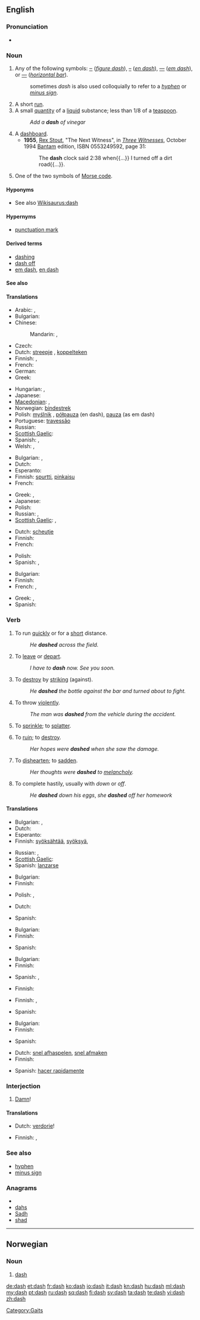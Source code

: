 ==English==

===Pronunciation===
* {{audio|en-us-dash.ogg|Audio (US)}}
*: {{rhymes|æʃ}}

===Noun===
{{en-noun|es}}

# {{typography}} Any of the following symbols: [[‒]] (''[[figure dash]]''), [[–]] (''[[en dash]]''), [[—]] (''[[em dash]]''), or [[―]] (''[[horizontal bar]]'').
#: sometimes ''dash'' is also used colloquially to refer to a ''[[hyphen]]'' or ''[[minus sign]]''.
# A short [[run]].
# A small [[quantity]] of a [[liquid]] substance; less than 1/8 of a [[teaspoon]].
#: ''Add a '''dash''' of vinegar''
# A [[dashboard]].
#* '''1955''', [[w:Rex Stout|Rex Stout]], "The Next Witness", in [[w:Three Witnesses (book)|''Three Witnesses'']], October 1994 [[w:Bantam Books|Bantam]] edition, ISBN 0553249592, page 31:
#*: The '''dash''' clock said 2:38 when{{...}} I turned off a dirt road{{...}}.
# One of the two symbols of [[Morse code]].

====Hyponyms====
* See also [[Wikisaurus:dash]]

====Hypernyms====
* [[punctuation mark]]

====Derived terms====
* [[dashing]]
* [[dash off]]
* [[em dash]], [[en dash]]

====See also====
{{punctuation}}

====Translations====
{{trans-top|typographic symbol}}
* Arabic: {{t|ar|شحطة|f|tr=sháHTa}},  {{t|ar|شرطة|f|tr=shárTa}}
* Bulgarian: {{t+|bg|тире|n}}
* Chinese:
*: Mandarin: {{t|cmn|破折號|sc=Hani}},  {{t|cmn|破折号|tr=pòzhéhào|sc=Hani}}
* Czech: {{t-|cs|pomlčka|f}}
* Dutch: [[streepje]] {{n}}, [[koppelteken]] {{n}}
* Finnish: {{t+|fi|ajatusviiva}}, {{t|fi|viiva}}
* French: {{t+|fr|tiret|m}}
* German: {{t+|de|Gedankenstrich|m}}
* Greek: {{t+|el|παύλα|f}}
{{trans-mid}}
* Hungarian: {{t+|hu|kötőjel}}, {{t+|hu|gondolatjel}}
* Japanese: {{t|ja|ダッシュ|tr=dasshu}}
* [[Macedonian]]: {{t|mk|црта|f|tr=c'rta}},  {{t-|mk|тире|n|tr=tiré}}
* Norwegian: [[bindestrek]] {{m}}
* Polish: [[myślnik]] {{m}}, [[półpauza]] {{f}} (en dash), [[pauza]] {{f}} (as em dash)
* Portuguese: [[travessão]] {{m}}
* Russian: {{qualifier|indeclinable}} {{t+|ru|тире|n|tr=tiré}}
* [[Scottish Gaelic]]: {{t-|gd|sgrìob|f|xs=Scottish Gaelic}}
* Spanish: {{t+|es|raya|f}}, {{t|es|guión largo|m}}
* Welsh: {{t|cy|ystremp|f|xs=Welsh}},  {{t|cy|ystrempiau|p|xs=Welsh}}
{{trans-bottom}}

{{trans-top|short run}}
* Bulgarian: {{t|bg|втурване|n}},  {{t|bg|спринт|m}}
* Dutch: {{t-|nl|sprint|m}}
* Esperanto: {{t-|eo|sprinto|xs=Esperanto}}
* Finnish: [[spurtti]], [[pinkaisu]]
* French: {{t+|fr|sprint|m}}
{{trans-mid}}
* Greek: {{t|el|εξόρμηση|f|tr=eksórmisi}},  {{t|el|έφοδος|f|tr=éfoðos}}
* Japanese: {{t|ja|疾走|tr=しっそう, shissō}}
* Polish: {{t+|pl|sprint|m}}
* Russian: {{t|ru|спринт|m|tr=sprint}}, {{t|ru|бросок|m|tr=brosók}}
* [[Scottish Gaelic]]: {{t-|gd|deann|f|xs=Scottish Gaelic}},  {{t-|gd|leum|m|xs=Scottish Gaelic}}
{{trans-bottom}}

{{trans-top|small quantity of liquid}}
* Dutch: [[scheutje]] {{n}}
* Finnish: {{t|fi|tilkka}}
* French: {{t+|fr|soupçon|m}}
{{trans-mid}}
* Polish: {{t+|pl|kropla|f}}
* Spanish: {{t+|es|gota|f}}, {{t+|es|pizca|f}}
{{trans-bottom}}

{{trans-top|Morse code symbol}}
* Bulgarian: {{t+|bg|тире|n}}
* Finnish: {{t|fi|viiva}}
* French: {{t+|fr|trait|m}},  {{t+|fr|ta|m}}
{{trans-mid}}
* Greek: {{t-|el|μακρόν|n|tr=makrón}},  {{t+|el|παύλα|f|tr=pávla}}
* Spanish: {{t+|es|raya|f}}
{{trans-bottom}}

===Verb===
{{en-verb|dash|es}}

# {{intransitive}} To run [[quick]]ly or for a [[short]] distance.
#: ''He '''dashed''' across the field.''
# {{context|intransitive|informal}} To [[leave]] or [[depart]].
#: ''I have to '''dash''' now. See you soon.''
# {{transitive}} To [[destroy]] by [[striking]] (against).
#: ''He '''dashed''' the bottle against the bar and turned about to fight.''
# {{transitive}} To throw [[violent]]ly.
#: ''The man was '''dashed''' from the vehicle during the accident.''
# {{transitive}} To [[sprinkle]]; to [[splatter]].
# {{transitive}} To [[ruin]]; to [[destroy]].
#: ''Her hopes were '''dashed''' when she saw the damage.''
# {{transitive}} To [[dishearten]]; to [[sadden]].
#: ''Her thoughts were '''dashed''' to [[melancholy]].''
# {{transitive}} To complete hastily, usually with ''down'' or ''off''.
#: ''He '''dashed''' down his eggs'', ''she '''dashed''' off her homework''

====Translations====
{{trans-top|to run short distance}}
* Bulgarian: {{t|bg|втурвам се}},  {{t|bg|спринтирам}}
* Dutch: {{t+|nl|sprinten}}
* Esperanto: {{t-|eo|sprinti|xs=Esperanto}}
* Finnish: [[syöksähtää]], [[syöksyä]], {{t|fi|pinkaista}}
{{trans-mid}}
* Russian: {{t+|ru|нестись}}, {{t+|ru|мчаться}}
* [[Scottish Gaelic]]: {{t-|gd|leum|xs=Scottish Gaelic}}
* Spanish: [[lanzarse]]
{{trans-bottom}}

{{trans-top|to leave}}
* Bulgarian: {{t|bg|напускам}}
* Finnish: {{t|fi|rientää}}
{{trans-mid}}
* Polish: {{t+|pl|spadać}}, {{t|pl|lecieć}}
{{trans-bottom}}

{{trans-top|to ruin}}
* Dutch: {{t-|nl|verwoesten}}
{{trans-mid}}
* Spanish: {{t-|es|romperse}}
{{trans-bottom}}

{{trans-top|to destroy}}
* Bulgarian: {{t|bg|разбивам}}
* Finnish: {{t|fi|rikkoa}}
{{trans-mid}}
* Spanish: {{t+|es|romper}}
{{trans-bottom}}

{{trans-top|to throw violently}}
* Bulgarian: {{t|bg|хвърлям}}
* Finnish: {{t|fi|paiskata}}
{{trans-mid}}
* Spanish: {{t+|es|arrojar}}, {{t+|es|lanzar}}
{{trans-bottom}}

{{trans-top|to sprinkle}}
* Finnish: {{t|fi|pirskottaa}}
{{trans-mid}}
{{trans-bottom}}

{{trans-top|to ruin}}
* Finnish: {{t|fi|murskata}}, {{t|fi|murskaantua}}
{{trans-mid}}
* Spanish: {{t-|es|salpicar}}
{{trans-bottom}}

{{trans-top|to dishearten}}
* Bulgarian: {{t|bg|обезкуражавам}}
* Finnish: {{t|fi|vaipua}}
{{trans-mid}}
* Spanish: {{t-|es|frustrar}}
{{trans-bottom}}

{{trans-top|to complete hastily}}
* Dutch: [[snel afhaspelen]], [[snel afmaken]]
* Finnish: {{t-|fi|hutaista}}
{{trans-mid}}
* Spanish: [[hacer rapidamente]]
{{trans-bottom}}

===Interjection===
{{en-intj}}

# {{euphemism}} [[damn|Damn]]!

====Translations====
{{trans-top|damn}}
* Dutch: [[verdorie]]!
{{trans-mid}}
* Finnish: {{t|fi|samperi}}, {{t|fi|helkkari}}
{{trans-bottom}}

===See also===
* [[hyphen]]
* [[minus sign]]

===Anagrams===
* {{alphagram|adhs}}
* [[dahs#English|dahs]]
* [[Sadh#English|Sadh]]
* [[shad#English|shad]]

[[Category:Gaits]]

----

==Norwegian==

===Noun===
{{infl|no|noun}}

# [[dash#English|dash]]

[[de:dash]]
[[et:dash]]
[[fr:dash]]
[[ko:dash]]
[[io:dash]]
[[it:dash]]
[[kn:dash]]
[[hu:dash]]
[[ml:dash]]
[[my:dash]]
[[pt:dash]]
[[ru:dash]]
[[sq:dash]]
[[fi:dash]]
[[sv:dash]]
[[ta:dash]]
[[te:dash]]
[[vi:dash]]
[[zh:dash]]